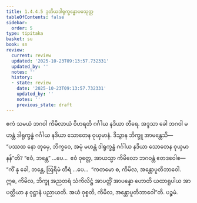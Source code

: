 ```yaml
---
title: 1.4.4.5 ဒုတိယဒါရုက္ခန္ဓောပမသုတ္တ
tableOfContents: false
sidebar:
  order: 5
type: tipitaka
basket: su
book: sn
review:
  current: review
  updated: '2025-10-23T09:13:57.732331'
  updated_by: ''
  notes: ''
  history:
  - state: review
    date: '2025-10-23T09:13:57.732331'
    updated_by: ''
    notes: ''
    previous_state: draft
---
```



<ReviewStatus review={frontmatter.review} showDetails={true} />

<HypothesisAnnotation frontmatter={frontmatter} />

<DynamicBreadcrumb />

<Division number="242" book="sn" e="ch" v="18" p="315">

<Paragraph number="1035" book="sn">
ဧကံ သမယံ ဘဂဝါ ကိမိလာယံ ဝိဟရတိ ဂင်္ဂါယ နဒိယာ တီရေ. အဒ္ဒသာ ခေါ ဘဂဝါ မဟန္တံ ဒါရုက္ခန္ဓံ ဂင်္ဂါယ နဒိယာ သောတေန ဝုယှမာနံ. ဒိသွာန ဘိက္ခူ အာမန္တေသိ—  “ပဿထ နော တုမှေ, ဘိက္ခဝေ, အမုံ မဟန္တံ ဒါရုက္ခန္ဓံ ဂင်္ဂါယ နဒိယာ သောတေန ဝုယှမာနန်”တိ? “ဧဝံ, ဘန္တေ” …ပေ…  ဧဝံ ဝုတ္တေ, အာယသ္မာ ကိမိလော ဘဂဝန္တံ ဧတဒဝေါစ—  “ကိံ နု ခေါ, ဘန္တေ, ဩရိမံ တီရံ …ပေ…  “ကတမော စ, ကိမိလ, အန္တောပူတိဘာဝေါ. ဣဓ, ကိမိလ, ဘိက္ခု အညတရံ သံကိလိဋ္ဌံ အာပတ္တိံ အာပန္နော ဟောတိ ယထာရူပါယ အာပတ္တိယာ န ဝုဋ္ဌာနံ ပညာယတိ. အယံ ဝုစ္စတိ, ကိမိလ, အန္တောပူတိဘာဝေါ”တိ.

</Paragraph>
</Division>

<Paragraph number="1036" type="center" book="sn">
ပဉ္စမံ.
</Paragraph>